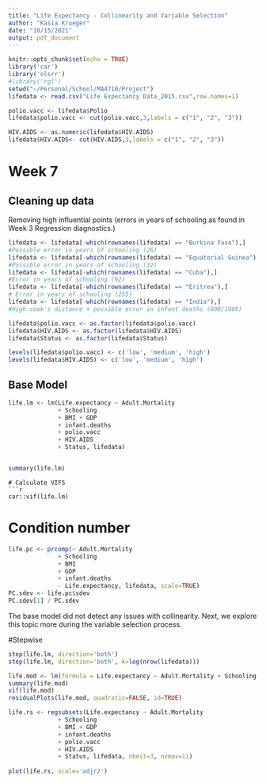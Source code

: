 ---
title: "Life Expectancy - Collinearity and Variable Selection"
author: "Kasia Krueger"
date: "10/15/2021"
output: pdf_document
---

```{r setup, include=FALSE}
knitr::opts_chunk$set(echo = TRUE)
library('car')
library('olsrr')
#library('rgl')
setwd("~/Personal/School/MA4710/Project")
lifedata <- read.csv("Life Expectancy Data_2015.csv",row.names=1)

polio.vacc <- lifedata$Polio
lifedata$polio.vacc <- cut(polio.vacc,3,labels = c("1", "2", "3"))

HIV.AIDS <- as.numeric(lifedata$HIV.AIDS)  
lifedata$HIV.AIDS<- cut(HIV.AIDS,3,labels = c("1", "2", "3"))

```



# Week 7

## Cleaning up data
Removing high influential points (errors in years of schooling as found in Week 3 Regression diagnostics.)
```{r}
lifedata <- lifedata[-which(rownames(lifedata) == "Burkina Faso"),] 
#Possible error in years of schooling (26)
lifedata <- lifedata[-which(rownames(lifedata) == "Equatorial Guinea"),] 
#Possible error in years of schooling (32)
lifedata <- lifedata[-which(rownames(lifedata) == "Cuba"),] 
#Error in years of schooling (92)
lifedata <- lifedata[-which(rownames(lifedata) == "Eritrea"),] 
# Error in years of schooling (255)
lifedata <- lifedata[-which(rownames(lifedata) == "India"),] 
#High cook's distance + possible error in infant deaths (800/1000)
```

```{r}
lifedata$polio.vacc <- as.factor(lifedata$polio.vacc)
lifedata$HIV.AIDS <- as.factor(lifedata$HIV.AIDS)
lifedata$Status <- as.factor(lifedata$Status)

levels(lifedata$polio.vacc) <- c('low', 'medium', 'high')
levels(lifedata$HIV.AIDS) <- c('low', 'medium', 'high')
```

## Base Model 
```{r}
life.lm <- lm(Life.expectancy ~ Adult.Mortality 
              + Schooling 
              + BMI + GDP 
              + infant.deaths 
              + polio.vacc 
              + HIV.AIDS 
              + Status, lifedata)


summary(life.lm)

```


```
# Calculate VIFS
```{r}
car::vif(life.lm)
```


# Condition number
```{r}
life.pc <- prcomp(~ Adult.Mortality 
              + Schooling 
              + BMI 
              + GDP 
              + infant.deaths 
              - Life.expectancy, lifedata, scale=TRUE)
PC.sdev <- life.pc$sdev
PC.sdev[1] / PC.sdev
```

The base model did not detect any issues with collinearity. Next, we explore this topic more during the variable selection process. 

#Stepwise
```{r}

step(life.lm, direction='both')
step(life.lm, direction='both', k=log(nrow(lifedata)))

life.mod <- lm(formula = Life.expectancy ~ Adult.Mortality + Schooling + polio.vacc, data = lifedata)
summary(life.mod)
vif(life.mod)
residualPlots(life.mod, quadratic=FALSE, id=TRUE)

life.rs <- regsubsets(Life.expectancy ~ Adult.Mortality 
              + Schooling 
              + BMI + GDP 
              + infant.deaths 
              + polio.vacc 
              + HIV.AIDS 
              + Status, lifedata, nbest=3, nvmax=11)
              
plot(life.rs, scale='adjr2')
              
```


